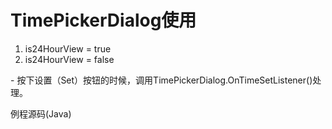 = TimePickerDialog使用 =

{{http:pic/timedialog.png}}

# is24HourView = true 
# is24HourView = false
 
- 按下设置（Set）按钮的时候，调用TimePickerDialog.OnTimeSetListener()处理。

例程源码(Java)
{{{class="brush: java"
final Calendar calendar = Calendar.getInstance();
final int hour = calendar.get(Calendar.HOUR_OF_DAY);
final int minute = calendar.get(Calendar.MINUTE);
 
final TimePickerDialog timePickerDialog = new TimePickerDialog(
    this,
    new TimePickerDialog.OnTimeSetListener() {
        @Override
        public void onTimeSet(TimePicker view, int hourOfDay, int minute) {
            Log.v("Test", hourOfDay + ":" + minute);
        }
    },
    hour,
    minute,
    true);
 
timePickerDialog.show();
}}}

